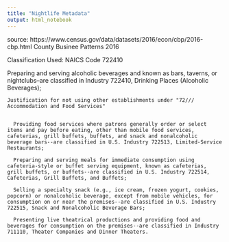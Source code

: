 ```yaml
---
title: "Nightlife Metadata"
output: html_notebook
---
```


source: https://www.census.gov/data/datasets/2016/econ/cbp/2016-cbp.html
        County Businee Patterns 2016

Classification Used: NAICS Code 722410

Preparing and serving alcoholic beverages and known as bars, taverns, or nightclubs--are classified in Industry 722410, Drinking Places (Alcoholic Beverages);


    Justification for not using other establishments under "72///	Accommodation and Food Services"


      Providing food services where patrons generally order or select items and pay before eating, other than mobile food services, cafeterias, grill buffets, buffets, and snack and nonalcoholic beverage bars--are classified in U.S. Industry 722513, Limited-Service Restaurants;
      
      Preparing and serving meals for immediate consumption using cafeteria-style or buffet serving equipment, known as cafeterias, grill buffets, or buffets--are classified in U.S. Industry 722514, Cafeterias, Grill Buffets, and Buffets;
      
      Selling a specialty snack (e.g., ice cream, frozen yogurt, cookies, popcorn) or nonalcoholic beverage, except from mobile vehicles, for consumption on or near the premises--are classified in U.S. Industry 722515, Snack and Nonalcoholic Beverage Bars;
      
      Presenting live theatrical productions and providing food and beverages for consumption on the premises--are classified in Industry 711110, Theater Companies and Dinner Theaters.